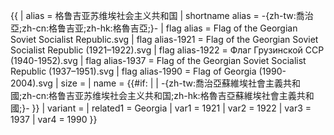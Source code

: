 {{ {{{1<noinclude>|country showdata</noinclude>}}}
| alias = 格鲁吉亚苏维埃社会主义共和国
| shortname alias = -{zh-tw:喬治亞;zh-cn:格鲁吉亚;zh-hk:格魯吉亞;}-
| flag alias = Flag of the Georgian Soviet Socialist Republic.svg
| flag alias-1921 = Flag of the Georgian Soviet Socialist Republic (1921–1922).svg
| flag alias-1922 = Флаг Грузинской ССР (1940-1952).svg
| flag alias-1937 = Flag of the Georgian Soviet Socialist Republic (1937–1951).svg
| flag alias-1990 = Flag of Georgia (1990-2004).svg
| size = {{{size|}}}
| name = {{#if: {{{name|}}} | {{{name|}}} | -{zh-tw:喬治亞蘇維埃社會主義共和國;zh-cn:格鲁吉亚苏维埃社会主义共和国;zh-hk:格魯吉亞蘇維埃社會主義共和國;}- }}
| variant = {{{variant|}}}
<noinclude>
| related1 = Georgia
| var1 = 1921
| var2 = 1922
| var3 = 1937
| var4 = 1990
</noinclude>
}}